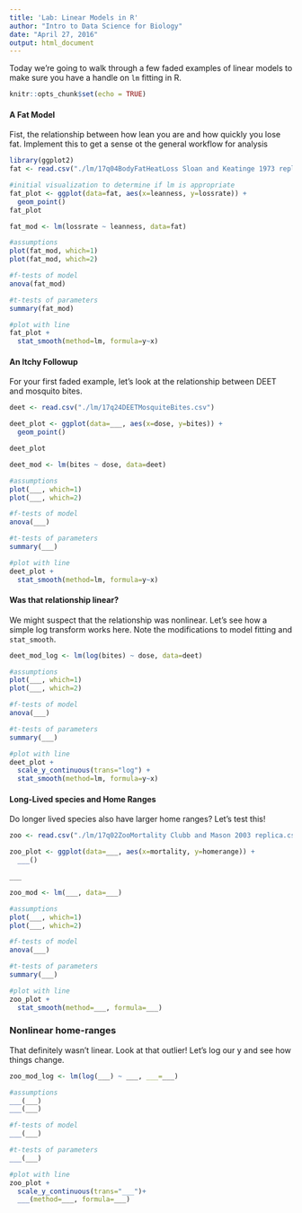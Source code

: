 ```yaml
---
title: 'Lab: Linear Models in R'
author: "Intro to Data Science for Biology"
date: "April 27, 2016"
output: html_document
---
```


Today we're going to walk through a few faded examples of linear models to make sure you have a handle on `lm` fitting in R.
```r
knitr::opts_chunk$set(echo = TRUE)
```

#### A Fat Model
Fist, the relationship between how lean you are and how quickly you lose fat. Implement this to get a sense ot the general workflow for analysis

```r
library(ggplot2)
fat <- read.csv("./lm/17q04BodyFatHeatLoss Sloan and Keatinge 1973 replica.csv")

#initial visualization to determine if lm is appropriate
fat_plot <- ggplot(data=fat, aes(x=leanness, y=lossrate)) + 
  geom_point()
fat_plot

fat_mod <- lm(lossrate ~ leanness, data=fat)

#assumptions
plot(fat_mod, which=1)
plot(fat_mod, which=2)

#f-tests of model
anova(fat_mod)

#t-tests of parameters
summary(fat_mod)

#plot with line
fat_plot + 
  stat_smooth(method=lm, formula=y~x)
```

#### An Itchy Followup  
For your first faded example, let's look at the relationship between DEET and mosquito bites.

```r
deet <- read.csv("./lm/17q24DEETMosquiteBites.csv")

deet_plot <- ggplot(data=___, aes(x=dose, y=bites)) + 
  geom_point()

deet_plot

deet_mod <- lm(bites ~ dose, data=deet)

#assumptions
plot(___, which=1)
plot(___, which=2)

#f-tests of model
anova(___)

#t-tests of parameters
summary(___)

#plot with line
deet_plot + 
  stat_smooth(method=lm, formula=y~x)
```

#### Was that relationship linear?  
We might suspect that the relationship was nonlinear. Let's see how a simple log transform works here. Note the modifications to model fitting and `stat_smooth`.

```r

deet_mod_log <- lm(log(bites) ~ dose, data=deet)

#assumptions
plot(___, which=1)
plot(___, which=2)

#f-tests of model
anova(___)

#t-tests of parameters
summary(___)

#plot with line
deet_plot + 
  scale_y_continuous(trans="log") +
  stat_smooth(method=lm, formula=y~x)
```

#### Long-Lived species and Home Ranges
Do longer lived species also have larger home ranges? Let's test this!
```r

zoo <- read.csv("./lm/17q02ZooMortality Clubb and Mason 2003 replica.csv")

zoo_plot <- ggplot(data=___, aes(x=mortality, y=homerange)) + 
  ___()

___

zoo_mod <- lm(___, data=___)

#assumptions
plot(___, which=1)
plot(___, which=2)

#f-tests of model
anova(___)

#t-tests of parameters
summary(___)

#plot with line
zoo_plot + 
  stat_smooth(method=___, formula=___)
```


### Nonlinear home-ranges

That definitely wasn't linear. Look at that outlier! Let's log our y and see how things change.

```r

zoo_mod_log <- lm(log(___) ~ ___, ___=___)

#assumptions
___(___)
___(___)

#f-tests of model
___(___)

#t-tests of parameters
___(___)

#plot with line
zoo_plot + 
  scale_y_continuous(trans="___")+
  ___(method=___, formula=___)

```
